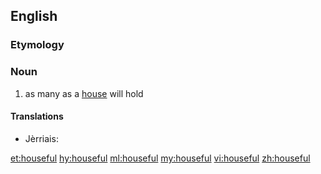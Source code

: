 ==English==

===Etymology===
{{suffix|house|ful|lang=en}}

===Noun===
{{en-noun|s|housesful}}

# as many as a [[house]] will hold

====Translations====
{{trans-top|as many as a house will hold}}
* Jèrriais: {{t|roa-jer|maîsonnée|f}}
{{trans-mid}}
{{trans-bottom}}

[[et:houseful]]
[[hy:houseful]]
[[ml:houseful]]
[[my:houseful]]
[[vi:houseful]]
[[zh:houseful]]